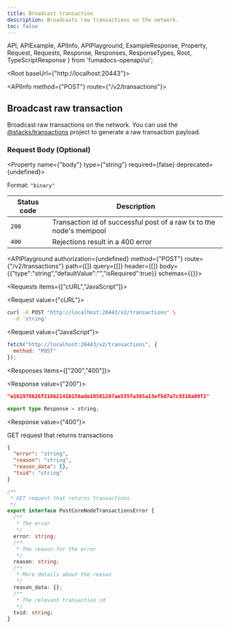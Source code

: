 ```yaml
---
title: Broadcast transaction
description: Broadcasts raw transactions on the network.
toc: false
---
```


  API,
  APIExample,
  APIInfo,
  APIPlayground,
  ExampleResponse,
  Property,
  Request,
  Requests,
  Response,
  Responses,
  ResponseTypes,
  Root,
  TypeScriptResponse
} from 'fumadocs-openapi/ui';

<Root baseUrl={"http://localhost:20443"}>

<API>

<APIInfo method={"POST"} route={"/v2/transactions"}>

## Broadcast raw transaction

Broadcast raw transactions on the network. You can use the [@stacks/transactions](https://github.com/blockstack/stacks.js) project to generate a raw transaction payload.

### Request Body (Optional)

<Property name={"body"} type={"string"} required={false} deprecated={undefined}>

<span>Format: `"binary"`</span>

</Property>

| Status code | Description |
| ----------- | ----------- |
| `200` | Transaction id of successful post of a raw tx to the node's mempool |
| `400` | Rejections result in a 400 error |

<APIPlayground authorization={undefined} method={"POST"} route={"/v2/transactions"} path={[]} query={[]} header={[]} body={{"type":"string","defaultValue":"","isRequired":true}} schemas={{}}>

</APIPlayground>

</APIInfo>

<APIExample>

<Requests items={["cURL","JavaScript"]}>

<Request value={"cURL"}>

```bash
curl -X POST "http://localhost:20443/v2/transactions" \
  -d 'string'
```

</Request>

<Request value={"JavaScript"}>

```js
fetch("http://localhost:20443/v2/transactions", {
  method: "POST"
});
```

</Request>

</Requests>

<Responses items={["200","400"]}>

<Response value={"200"}>

<ResponseTypes>

<ExampleResponse>

```json
"e161978626f216b2141b156ade10501207ae535fa365a13ef5d7a7c9310a09f2"
```

</ExampleResponse>

<TypeScriptResponse>

```ts
export type Response = string;
```

</TypeScriptResponse>

</ResponseTypes>

</Response>

<Response value={"400"}>

GET request that returns transactions

<ResponseTypes>

<ExampleResponse>

```json
{
  "error": "string",
  "reason": "string",
  "reason_data": {},
  "txid": "string"
}
```

</ExampleResponse>

<TypeScriptResponse>

```ts
/**
 * GET request that returns transactions
 */
export interface PostCoreNodeTransactionsError {
  /**
   * The error
   */
  error: string;
  /**
   * The reason for the error
   */
  reason: string;
  /**
   * More details about the reason
   */
  reason_data: {};
  /**
   * The relevant transaction id
   */
  txid: string;
}
```

</TypeScriptResponse>

</ResponseTypes>

</Response>

</Responses>

</APIExample>

</API>

</Root>